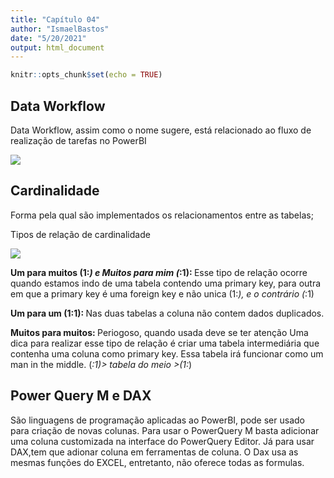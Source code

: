 ```yaml
---
title: "Capítulo 04"
author: "IsmaelBastos"
date: "5/20/2021"
output: html_document
---
```


```r
knitr::opts_chunk$set(echo = TRUE)
```

## Data Workflow

Data Workflow, assim como o nome sugere, está relacionado ao fluxo de realização de tarefas no PowerBI


![](workflow.PNG)

## Cardinalidade

Forma pela qual são implementados os relacionamentos entre as tabelas;

Tipos de relação de cardinalidade

![](cardinalidade.PNG)

**Um para muitos (1:*) e Muitos para mim (*:1): ** Esse tipo de relação ocorre quando estamos indo de uma tabela contendo uma primary key, para outra em que a primary key é uma foreign key e não unica (1:*), e o contrário (*:1)

**Um para um (1:1): ** Nas duas tabelas a coluna não contem dados duplicados.

**Muitos para muitos: **  Periogoso, quando usada deve se ter atenção
Uma dica para realizar esse tipo de relação é criar uma tabela intermediária que contenha uma coluna como primary key. Essa tabela irá funcionar como um man in the middle. (*:1)> tabela do meio >(1:*)


## Power Query M e DAX

São linguagens de programação aplicadas ao PowerBI, pode ser usado para criação de novas colunas. Para usar o PowerQuery M basta adicionar uma coluna customizada na interface do PowerQuery Editor. Já para usar DAX,tem que adionar coluna em ferramentas de coluna. O Dax usa as mesmas funções do EXCEL, entretanto, não oferece todas as formulas.